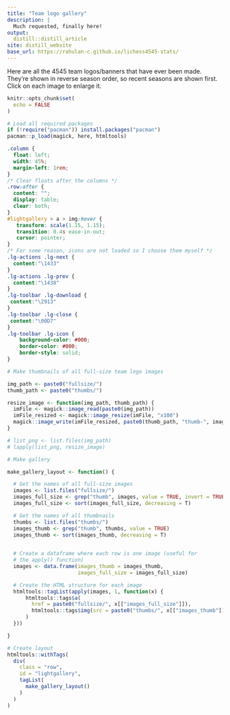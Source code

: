 ```yaml
---
title: "Team logo gallery"
description: |
  Much requested, finally here!  
output:
  distill::distill_article
site: distill_website
base_url: https://rahulan-c.github.io/lichess4545-stats/
---
```


Here are all the 4545 team logos/banners that have ever been made. They're shown in reverse season order, so recent seasons are shown first. Click on each image to enlarge it.


```r
knitr::opts_chunk$set(
  echo = FALSE
)

# Load all required packages
if (!require("pacman")) install.packages("pacman")
pacman::p_load(magick, here, htmltools)
```

<!-- Set up gallery -->
<head>
<link type="text/css" rel="stylesheet" href="https://cdnjs.cloudflare.com/ajax/libs/lightgallery/1.6.0/css/lightgallery.min.css" />
<script src="https://cdnjs.cloudflare.com/ajax/libs/lightgallery-js/1.4.1-beta.0/js/lightgallery.min.js"></script>
<!-- lightgallery plugins -->
<script src="https://cdnjs.cloudflare.com/ajax/libs/lg-fullscreen/1.2.1/lg-fullscreen.min.js"></script>
<script src="https://cdnjs.cloudflare.com/ajax/libs/lg-thumbnail/1.2.1/lg-thumbnail.min.js"></script>
</head>

```css
.column {
  float: left;
  width: 45%;
  margin-left: 1rem;
}
/* Clear floats after the columns */
.row:after {
  content: "";
  display: table;
  clear: both;
}
#lightgallery > a > img:hover {
   transform: scale(1.15, 1.15);
   transition: 0.4s ease-in-out;
   cursor: pointer;
}
/* For some reason, icons are not loaded so I choose them myself */
.lg-actions .lg-next {
  content:"\1433"
}
.lg-actions .lg-prev {
  content:"\1438"
}
.lg-toolbar .lg-download {
 content:"\2913"
}
.lg-toolbar .lg-close {
 content:"\00D7"
}
.lg-toolbar .lg-icon {
	background-color: #000;
	border-color: #000;
	border-style: solid;
}
```


```r
# Make thumbnails of all full-size team logo images

img_path <- paste0("fullsize/")
thumb_path <- paste0("thumbs/")

resize_image <- function(img_path, thumb_path) {
  imFile <- magick::image_read(paste0(img_path))
  imFile_resized <- magick::image_resize(imFile, "x100")
  magick::image_write(imFile_resized, paste0(thumb_path, "thumb-", image))
}

# list_png <- list.files(img_path)
# lapply(list_png, resize_image)
```


```r
# Make gallery

make_gallery_layout <- function() {

  # Get the names of all full-size images
  images <- list.files("fullsize/")
  images_full_size <- grep("thumb", images, value = TRUE, invert = TRUE)
  images_full_size <- sort(images_full_size, decreasing = T)

  # Get the names of all thumbnails
  thumbs <- list.files("thumbs/")
  images_thumb <- grep("thumb", thumbs, value = TRUE)
  images_thumb <- sort(images_thumb, decreasing = T)

  
  # Create a dataframe where each row is one image (useful for
  # the apply() function)
  images <- data.frame(images_thumb = images_thumb,
                       images_full_size = images_full_size)

  # Create the HTML structure for each image
  htmltools::tagList(apply(images, 1, function(x) {
      htmltools::tags$a(
        href = paste0("fullsize/", x[["images_full_size"]]),
        htmltools::tags$img(src = paste0("thumbs/", x[["images_thumb"]]))
      )
  }))

}
```

```r
# Create layout
htmltools::withTags(
  div(
    class = "row",
    id = "lightgallery",
    tagList(
      make_gallery_layout()
    )
  )
)

```

<script type="text/javascript">
    lightGallery(document.getElementById('lightgallery'));
</script>